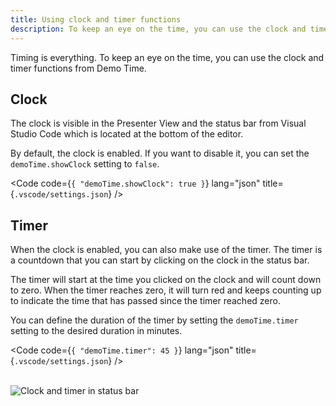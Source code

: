 ```yaml
---
title: Using clock and timer functions
description: To keep an eye on the time, you can use the clock and timer functions from Demo Time.
---
```




Timing is everything. To keep an eye on the time, you can use the clock and timer functions from Demo Time.

## Clock

The clock is visible in the Presenter View and the status bar from Visual Studio Code which is located at the bottom of the editor.

By default, the clock is enabled. If you want to disable it, you can set the `demoTime.showClock` setting to `false`.

<Code code={`{
    "demoTime.showClock": true
}`} 
  lang="json" 
  title={`.vscode/settings.json`} />

## Timer

When the clock is enabled, you can also make use of the timer. The timer is a countdown that you can start by clicking on the clock in the status bar.

The timer will start at the time you clicked on the clock and will count down to zero. When the timer reaches zero, it will turn red and keeps counting up to indicate the time that has passed since the timer reached zero.

You can define the duration of the timer by setting the `demoTime.timer` setting to the desired duration in minutes.

<Code code={`{
    "demoTime.timer": 45
}`} 
  lang="json" 
  title={`.vscode/settings.json`} />

<br />

<Image class="mx-auto" src={clockImage} alt="Clock and timer in status bar" />